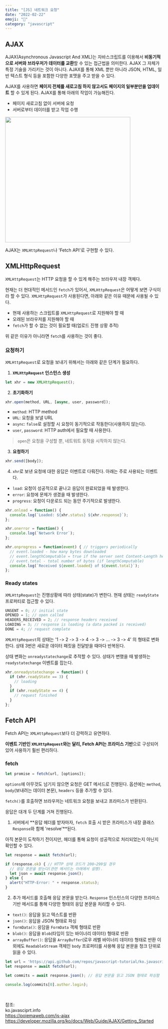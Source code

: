 ```yaml
---
title: "[JS] 네트워크 요청" 
date: "2022-02-22"
emoji: "📮"
category: "javascript"
---
```


## AJAX
AJAX(Asynchronous Javascript And XML)는 자바스크립트를 이용해서 **비동기적으로 서버와 브라우저가 데이터를 교환**할 수 있는 접근법을 의미한다.
AJAX 그 자체가 특정 기술을 가리키는 것이 아니다.
AJAX를 통해 XML 뿐만 아니라 JSON, HTML, 일반 텍스트 형식 등을 포함한 다양한 포맷을 주고 받을 수 있다.

AJAX를 사용하면 **페이지 전체를 새로고침 하지 않고서도 페이지의 일부분만을 업데이트** 할 수 있게 된다.
AJAX를 통해 아래의 작업이 가능해진다.
- 페이지 새로고침 없이 서버에 요청
- 서버로부터 데이터를 받고 작업 수행

<img src="https://poiemaweb.com/img/ajax-webpage-lifecycle.png" width="400px" />

AJAX는 `XMLHttpRequest`나 'Fetch API'로 구현할 수 있다.

## XMLHttpRequest
`XMLHttpRequest`는 HTTP 요청을 할 수 있게 해주는 브라우저 내장 객체다.

현재는 더 현대적인 메서드인 `fetch`가 있어서, `XMLHttpRequest`은 어떻게 보면 구식이라 할 수 있다.
`XMLHttpRequest`가 사용된다면, 아래와 같은 이유 때문에 사용될 수 있다.
- 현재 사용하는 스크립트를 `XMLHttpRequest`로 지원해야 할 때
- 오래된 브라우저를 지원해야 할 때
- `fetch`가 할 수 없는 것이 필요할 때(업로드 진행 상황 추적)

위 같은 이유가 아니라면 `fetch`를 사용하는 것이 좋다.

### 요청하기
`XMLHttpRequest`로 요청을 보내기 위해서는 아래와 같은 단계가 필요하다.

1. **`XMLHttpRequest` 인스턴스 생성**
```js
let xhr = new XMLHttpRequest();
```
2. **초기화하기**
```js
xhr.open(method, URL, [async, user, password]);
```
- `method`: HTTP method
- `URL`: 요청을 보낼 URL
- `async`: `false`로 설정할 시 요청이 동기적으로 작동한다(사용하지 않는다).
- `user`, `password`: HTTP auth에서 필요할 때 사용한다.

> `open`은 요청을 구성할 뿐, 네트워트 동작을 시작하지 않는다.

3. **요청하기**
```js
xhr.send([body]);
```

4. `xhr`로 보낸 요청에 대한 응답은 이벤트로 다뤄진다. 아래는 주로 사용되는 이벤트다.
- `load`: 요청이 성공적으로 끝나고 응답이 완료되었을 때 발생한다.
- `error`: 요청에 문제가 생겼을 때 발생한다.
- `progress`: 요청이 다운로드 되는 동안 주기적으로 발생한다.
```js
xhr.onload = function() {
  console.log(`Loaded: ${xhr.status} ${xhr.response}`);
};

xhr.onerror = function() {
  console.log(`Network Error`);
};

xhr.onprogress = function(event) { // triggers periodically
  // event.loaded - how many bytes downloaded
  // event.lengthComputable = true if the server sent Content-Length header
  // event.total - total number of bytes (if lengthComputable)
  console.log(`Received ${event.loaded} of ${event.total}`);
};
```
### Ready states
`XMLHttpRequest`는 진행상황에 따라 상태(state)가 변한다. 현재 상태는 `readyState` 프로퍼티로 접근할 수 있다.
```js
UNSENT = 0; // initial state
OPENED = 1; // open called
HEADERS_RECEIVED = 2; // response headers received
LOADING = 3; // response is loading (a data packed is received)
DONE = 4; // request complete
```
`XMLHttpRequest`의 상태는 '1 -> 2 -> 3 -> 4 -> 3 -> ... -> 3 -> 4' 의 형태로 변화한다.
상태 3번은 새로운 데이터 패킷을 전달받을 때마다 반복된다.

상태 변화는 `onreadystatechange`로 추적할 수 있다. 상태가 변했을 때 발생하는 `readystatechange` 이벤트를 잡는다.
```js
xhr.onreadystatechange = function() {
  if (xhr.readyState == 3) {
    // loading
  }
  if (xhr.readyState == 4) {
    // request finished
  }
};
```

## Fetch API
Fetch API는 `XMLHttpRequest`보다 더 강력하고 유연하다.

**이벤트 기반인 `XMLHttpRequest`와는 달리, Fetch API는 프라미스 기반**으로 구성되어 있어 사용하기 훨씬 편리하다.
### fetch
```js
let promise = fetch(url, [options]);
```
`options`에 아무것도 넘기지 않으면 요청은 GET 메서드로 진행된다. 옵션에는 `method`, `body`(보내려는 데이터 본문), `headers` 등을 추가할 수 있다.

`fetch()`를 호출하면 브라우저는 네트워크 요청을 보내고 프라미스가 반환된다.

응답은 대개 두 단계를 거쳐 진행된다.
1. 서버에서 **응답 헤더를 받자마자, `fetch` 호출 시 받은 프라미스가 내장 클래스 `Response`와 함께 'resolve'**된다.

아직 본문이 도착하기 전이지만, 헤더를 통해 요청이 성공적으로 처리되었는지 아닌지 확인할 수 있다.
```js
let response = await fetch(url);

if (response.ok) { // HTTP 상태 코드가 200~299일 경우
  // 응답 몬문을 받는다(관련 메서드는 아래에서 설명).
  let json = await response.json();
} else {
  alert("HTTP-Error: " + response.status);
}
```
2. 추가 메서드를 호출해 응답 본문을 받는다.
`Response` 인스턴스의 다양한 프라미스 기반 메서드를 통해 다양한 형태의 응답 본문을 처리할 수 있다.
- `text()`: 응답을 읽고 텍스트를 반환
- `json()`: 응답을 JSON 형태로 파싱
- `formData()`: 응담을 `FormData` 객체 형태로 반환
- `blob()`: 응답을 `Blob`(타입이 있는 바이너리 데이터) 형태로 반환
- `arrayBuffer()`: 응답을 `ArrayBuffer`(로우 레벨 바이너리 데이터) 형태로 반환
이 외에도 `ReadableStream` 객체인 `body` 프로퍼티를 사용해 응답 본문을 청크 단위로 읽을 수 있다.

```js
let url = 'https://api.github.com/repos/javascript-tutorial/ko.javascript.info/commits';
let response = await fetch(url);

let commits = await response.json(); // 응답 본문을 읽고 JSON 형태로 파싱함

console.log(commits[0].author.login);
```

<br/>

참조:  
ko.javasciprt.info  
<https://poiemaweb.com/js-ajax>  
<https://developer.mozilla.org/ko/docs/Web/Guide/AJAX/Getting_Started>